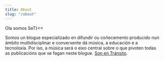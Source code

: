 ```yaml
---
title: About
slug: "/about"
---
```


Ola somos SeT}<<


Somos un blogue especializado en difundir ou  coñecemento producido nun ámbito multidisciplinar e converxente dá música, a educación e a tecnoloxía. 
Por iso, a música será o eixo central sobre o que  pivoten todas as publicacións que se fagan neste blogue. 
[Son en Tránsito](https://sonentransito.netlify.app/).
